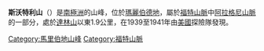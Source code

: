 {{coord|77|15|S|143|12|W|display=title}}

'''斯沃特利山'''（{{lang-en|Mount Swartley}}）是[[南極洲|南極洲]]的山峰，位於[[瑪麗伯德地|瑪麗伯德地]]，屬於[[福特山脈|福特山脈]]中[[阿拉格尼山脈|阿拉格尼山脈]]的一部分，處於[[達林山|達林山]]以東1.9公里，在1939至1941年由[[美國|美國]]探險隊發現。

{{DEFAULTSORT:Mount Swartley}}
[[Category:馬里伯地山峰|Category:馬里伯地山峰]]
[[Category:福特山脈|Category:福特山脈]]


{{MarieByrdLand-geo-stub}}